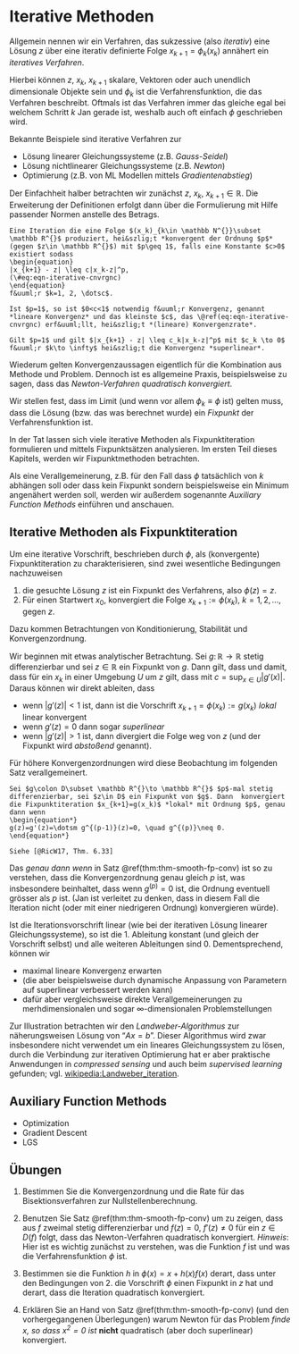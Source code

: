 # Iterative Methoden

Allgemein nennen wir ein Verfahren, das sukzessive (also *iterativ*) eine L&ouml;sung $z$ &uuml;ber eine iterativ definierte Folge $x_{k+1}=\phi_k(x_k)$ ann&auml;hert ein *iteratives Verfahren*.

Hierbei k&ouml;nnen $z$, $x_k$, $x_{k+1}$ skalare, Vektoren oder auch unendlich dimensionale Objekte sein und $\phi_k$ ist die Verfahrensfunktion, die das Verfahren beschreibt.
Oftmals ist das Verfahren immer das gleiche egal bei welchem Schritt $k$ Jan gerade ist, weshalb auch oft einfach $\phi$ geschrieben wird.

Bekannte Beispiele sind iterative Verfahren zur

 * L&ouml;sung linearer Gleichungssysteme (z.B. *Gauss-Seidel*)
 * L&ouml;sung nichtlinearer Gleichungssysteme (z.B. *Newton*)
 * Optimierung (z.B. von ML Modellen mittels *Gradientenabstieg*)

Der Einfachheit halber betrachten wir zun&auml;chst $z$, $x_k$, $x_{k+1}\in \mathbb R^{}$. 
Die Erweiterung der Definitionen erfolgt dann &uuml;ber die Formulierung mit Hilfe passender Normen anstelle des Betrags.

```definition
Eine Iteration die eine Folge $(x_k)_{k\in \mathbb N^{}}\subset \mathbb R^{}$ produziert, hei&szlig;t *konvergent der Ordnung $p$* (gegen $z\in \mathbb R^{}$) mit $p\geq 1$, falls eine Konstante $c>0$ existiert sodass
\begin{equation}
|x_{k+1} - z| \leq c|x_k-z|^p,
(\#eq:eqn-iterative-cnvrgnc)
\end{equation}
f&uuml;r $k=1, 2, \dotsc$.

Ist $p=1$, so ist $0<c<1$ notwendig f&uuml;r Konvergenz, genannt *lineare Konvergenz* und das kleinste $c$, das \@ref(eq:eqn-iterative-cnvrgnc) erf&uuml;llt, hei&szlig;t *(lineare) Konvergenzrate*.

Gilt $p=1$ und gilt $|x_{k+1} - z| \leq c_k|x_k-z|^p$ mit $c_k \to 0$ f&uuml;r $k\to \infty$ hei&szlig;t die Konvergenz *superlinear*.
```

::: {#rem-conv-iterat .JHSAYS data-latex=''}
Wiederum gelten Konvergenzaussagen eigentlich f&uuml;r die Kombination aus Methode und Problem. Dennoch ist es allgemeine Praxis, beispielsweise zu sagen, dass das *Newton-Verfahren quadratisch konvergiert*.
:::


Wir stellen fest, dass im Limit (und wenn vor allem $\phi_k \equiv \phi$ ist) gelten muss, dass
\begin{equation*}
x=\phi(x),
\end{equation*}
die L&ouml;sung (bzw. das was berechnet wurde) ein *Fixpunkt* der Verfahrensfunktion ist.

In der Tat lassen sich viele iterative Methoden als Fixpunktiteration formulieren und mittels Fixpunkts&auml;tzen analysieren. Im ersten Teil dieses Kapitels, werden wir Fixpunktmethoden betrachten.

Als eine Verallgemeinerung, z.B. f&uuml;r den Fall dass $\phi$ tats&auml;chlich von $k$ abh&auml;ngen soll oder dass kein Fixpunkt sondern beispielsweise ein Minimum angen&auml;hert werden soll, werden wir au&szlig;erdem sogenannte *Auxiliary Function Methods* einf&uuml;hren und anschauen.

## Iterative Methoden als Fixpunktiteration

Um eine iterative Vorschrift, beschrieben durch $\phi$, als (konvergente) Fixpunktiteration zu charakterisieren, sind zwei wesentliche Bedingungen nachzuweisen

1. die gesuchte L&ouml;sung $z$ ist ein Fixpunkt des Verfahrens, also $\phi(z)=z$.
2. F&uuml;r einen Startwert $x_0$, konvergiert die Folge $x_{k+1}:=\phi(x_k)$, $k=1,2,\dotsc$, gegen $z$.

Dazu kommen Betrachtungen von Konditionierung, Stabilit&auml;t und Konvergenzordnung.

Wir beginnen mit etwas analytischer Betrachtung. Sei $g \colon \mathbb R^{}\to \mathbb R^{}$ stetig differenzierbar und sei $z\in \mathbb R^{}$ ein Fixpunkt von $g$. Dann gilt, dass
\begin{equation*}
\lim_{x\to z} \frac{g(x)-g(z)}{x-z} = \lim_{x\to z} \frac{g(x)-z}{x-z} = g'(z)
\end{equation*}
und damit, dass f&uuml;r ein $x_k$ in einer Umgebung $U$ um $z$ gilt, dass 
\begin{equation*}
|g(x_k)-z|\leq c |x_k-z|
\end{equation*}
mit $c=\sup_{x\in U}|g'(x)|$.
Daraus k&ouml;nnen wir direkt ableiten, dass

* wenn $|g'(z)|<1$ ist, dann ist die Vorschrift $x_{k+1}=\phi(x_k):=g(x_k)$ *lokal* linear konvergent
* wenn $g'(z)=0$ dann sogar *superlinear*
* wenn $|g'(z)|>1$ ist, dann divergiert die Folge weg von $z$ (und der Fixpunkt wird *absto&szlig;end* genannt).

F&uuml;r h&ouml;here Konvergenzordnungen wird diese Beobachtung im folgenden Satz verallgemeinert.

```theorem
Sei $g\colon D\subset \mathbb R^{}\to \mathbb R^{}$ $p$-mal stetig differenzierbar, sei $z\in D$ ein Fixpunkt von $g$. Dann  konvergiert die Fixpunktiteration $x_{k+1}=g(x_k)$ *lokal* mit Ordnung $p$, genau dann wenn
\begin{equation*}
g(z)=g'(z)=\dotsm g^{(p-1)}(z)=0, \quad g^{(p)}\neq 0.
\end{equation*}
```

```proof
Siehe [@RicW17, Thm. 6.33]
```

::: {#rem-smooth-fp-conv .JHSAYS data-latex=''}
Das *genau dann wenn* in Satz \@ref(thm:thm-smooth-fp-conv) ist so zu verstehen, dass die Konvergenzordnung genau gleich $p$ ist, was insbesondere beinhaltet, dass wenn $g^{(p)}=0$ ist, die Ordnung eventuell gr&ouml;sser als $p$ ist. (Jan ist verleitet zu denken, dass in diesem Fall die Iteration nicht (oder mit einer niedrigeren Ordnung) konvergieren w&uuml;rde).
:::

Ist die Iterationsvorschrift linear (wie bei der iterativen L&ouml;sung linearer Gleichungssysteme), so ist die 1. Ableitung konstant (und gleich der Vorschrift selbst) und alle weiteren Ableitungen sind $0$. Dementsprechend, k&ouml;nnen wir

* maximal lineare Konvergenz erwarten 
* (die aber beispielsweise durch dynamische Anpassung von Parametern auf superlinear verbessert werden kann)
* daf&uuml;r aber vergleichsweise direkte Verallgemeinerungen zu merhdimensionalen und sogar $\infty$-dimensionalen Problemstellungen

Zur Illustration betrachten wir den *Landweber-Algorithmus* zur n&auml;herungsweisen L&ouml;sung von "$Ax=b$". 
Dieser Algorithmus wird zwar insbesondere nicht verwendet um ein lineares Gleichungssystem zu l&ouml;sen, durch die Verbindung zur iterativen Optimierung hat er aber praktische Anwendungen in *compressed sensing* und auch beim *supervised learning* gefunden; vgl. [wikipedia:Landweber_iteration](https://en.wikipedia.org/wiki/Landweber_iteration).

## Auxiliary Function Methods

 * Optimization
 * Gradient Descent
 * LGS

## &Uuml;bungen

1. Bestimmen Sie die Konvergenzordnung und die Rate f&uuml;r das Bisektionsverfahren zur Nullstellenberechnung.

2. Benutzen Sie Satz \@ref(thm:thm-smooth-fp-conv) um zu zeigen, dass aus $f$ zweimal stetig differenzierbar und $f(z)=0$, $f'(z)\neq 0$ f&uuml;r ein $z\in D(f)$ folgt, dass das Newton-Verfahren quadratisch konvergiert. *Hinweis*: Hier ist es wichtig zun&auml;chst zu verstehen, was die Funktion $f$ ist und was die Verfahrensfunktion $\phi$ ist.

3. Bestimmen sie die Funktion $h$ in $\phi(x) = x+h(x)f(x)$ derart, dass unter den Bedingungen von 2. die Vorschrift $\phi$ einen Fixpunkt in $z$ hat und derart, dass die Iteration quadratisch konvergiert.

4. Erkl&auml;ren Sie an Hand von Satz \@ref(thm:thm-smooth-fp-conv) (und den vorhergegangenen &Uuml;berlegungen) warum Newton f&uuml;r das Problem *finde $x$, so dass $x^2=0$ ist* **nicht** quadratisch (aber doch superlinear) konvergiert.
